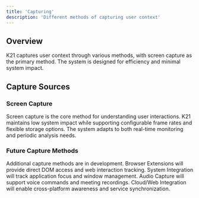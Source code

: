 ```yaml
---
title: 'Capturing'
description: 'Different methods of capturing user context'
---
```


## Overview

K21 captures user context through various methods, with screen capture as the primary method. The system is designed for efficiency and minimal system impact.

## Capture Sources

### Screen Capture

Screen capture is the core method for understanding user interactions. K21 maintains low system impact while supporting configurable frame rates and flexible storage options. The system adapts to both real-time monitoring and periodic analysis needs.

### Future Capture Methods

Additional capture methods are in development. Browser Extensions will provide direct DOM access and web interaction tracking. System Integration will track application focus and window management. Audio Capture will support voice commands and meeting recordings. Cloud/Web Integration will enable cross-platform awareness and service synchronization.